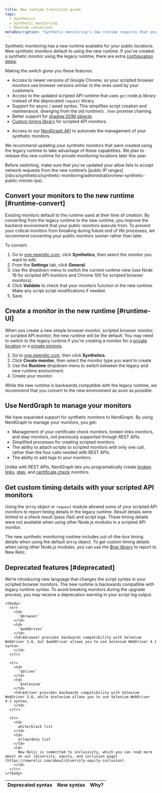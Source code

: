 ```yaml
---
title: New runtime transition guide
tags:
  - Synthetics
  - Synthetic monitoring
  - Runtime conversion
metaDescription: "Synthetic monitoring's new runtime requires that you make some changes to your already existing monitors."
---
```


Synthetic monitoring has a new runtime available for your public locations. New synthetic monitors default to using the new runtime. If you've created a synthetic monitor using the legacy runtime, there are extra [configuration steps](#runtime-convert).

Making the switch gives you these features:

* Access to newer versions of Google Chrome, so your scripted browser monitors use browser versions similar to the ones used by your customers. 
* Access to the updated scripted API runtime that uses `got` node.js library  instead of the deprecated `request` library. 
* Support for async / await syntax. This simplifies script creation and maintenance, diverging from the old runtime’s `.then` promise chaining.
* Better support for [shadow DOM objects](/docs/synthetics/synthetic-monitoring/using-monitors/manage-monitor-runtimes).
* [Custom timing library](/docs/synthetics/synthetic-monitoring/scripting-monitors/custom-timing-details) for scripted API monitors.
- Access to  our [NerdGraph API](/docs/apis/nerdgraph/examples/nerdgraph-synthetics-tutorial) to automate the management of your synthetic monitors. 

We recommend updating your synthetic monitors that were created using the legacy runtime to take advantage of these capabilities. We plan to release this new runtime for private monitoring locations later this year.

<Callout variant="important">
Before switching, make sure that you've updated your allow lists to accept network requests from the new runtime’s [public IP ranges](/docs/synthetics/synthetic-monitoring/administration/new-synthetic-public-minion-ips).
</Callout>

## Convert your monitors to the new runtime [#runtime-convert]

Existing monitors default to the runtime used at their time of creation. By converting from the legacy runtime to the new runtime, you improve the backend environment that your public monitors execute from. To prevent your critical monitors from breaking during future end of life processes, we recommend converting your public monitors sooner rather than later. 

To convert:

1. Go to [one.newrelic.com](https://one.newrelic.com/nr1-core), click **Synthetics**, then select the monitor you want to edit.
2. From the **Settings** tab, click **General**. 
3. Use the dropdown menu to switch the current runtime view (use Node 16 for scripted API monitors and Chrome 100 for scripted browser monitors). 
4. Click **Validate** to check that your monitors function in the new runtime. Make any script script modifications if needed. 
5. Save.

## Create a monitor in the new runtime [#runtime-UI]

When you create a new simple browser monitor, scripted browser monitor, or scripted API monitor, the new runtime will be the default. You may need to switch to the legacy runtime if you're creating a monitor for a [private location](/docs/synthetics/synthetic-monitoring/private-locations/monitor-private-locations) or a [private minions](/docs/synthetics/synthetic-monitoring/private-locations/install-containerized-private-minions-cpms). 

1. Go to [one.newrelic.com](https://one.newrelic.com/nr1-core), then click **Synthetics**.
2. Click **Create monitor**, then select the monitor type you want to create.
3. Use the **Runtime** dropdown menu to switch between the legacy and new runtime environment. 
4. Create your monitor. 

While the new runtime is backwards compatible with the legacy runtime, we recommend that you convert to the new environment as soon as possible. 

## Use NerdGraph to manage your monitors

We have expanded support for synthetic monitors to NerdGraph. By using NerdGraph to manage your monitors, you get: 

* Management of your certificate check monitors, broken links monitors, and step monitors, not previously supported through REST APIs.
* Simplified processes for creating scripted monitors.
* The ability to attach scripts to scripted monitors with only one call, rather than the four calls needed with REST APIs.
* The ability to add tags to your monitors. 

Unlike with REST APIs, NerdGraph lets you programatically create [broken links](#create-broken-links), [step](#create-step), and [certificate check](create-certificate-check) monitors.

## Get custom timing details with your scripted API monitors

Using the `$http` object or `request` module allowed some of your scripted API monitors to report timing details in the legacy runtime.  Result details were limited to a check result (pass /fail) and script logs. These timing details were not available when using other Node.js modules in a scripted API monitor.

The new synthetic monitoring runtime includes out-of-the-box timing details when using the default `$http` object. To get custom timing details when using other Node.js modules, you can use the [$har library](/docs/synthetics/synthetic-monitoring/scripting-monitors/custom-timing-details) to report to New Relic.

## Deprecated features [#deprecated]

We’re introducing new language that changes the script syntax in your scripted browser monitors. The new runtime is backwards compatible with legacy runtime syntax. To avoid breaking monitors during the upgrade process, you may receive a deprecation warning in your script log output.

<table>
  <thead>
    <tr>
      <th style={{ width: "100px" }}>
        Deprecated syntax
      </th>
      <th>
        New syntax
      </th>
      <th>
        Why?
      </th>
    </tr>
  </thead>

    <tbody>
      <tr>
        <td>
          `$browser`
        </td>
        <td>
          `$webDriver`
        </td>
        <td>$browser provides backwards compatibility with Selenium WebDriver 3.6, but $webDriver allows you to use Selenium WebDriver 4.1 syntax. 
        </td>
      </tr>
      
      <tr>
        <td>
          `$driver`
        </td> 
        <td>
          `$selenium`
        </td>
        <td>$driver provides backwards compatibility with Selenium WebDriver 3.6, while $selenium allows you to use Selenium WebDriver 4.1 syntax.
        </td>
      </tr>

      <tr>
        <td>
          white/black list
        </td> 
        <td>
          allow/deny list
        </td>
        <td>
          New Relic is committed to inclusivity, which you can read more about on our [diversity, equity, and inclusion page](https://newrelic.com/about/diversity-equity-inclusion). 
        </td>
      </tr>
    </tbody>
</table>